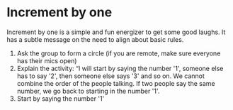 
# Increment by one

Increment by one is a simple and fun energizer to get some good laughs. It has a subtle message on the need to align about basic rules.

1. Ask the group to form a circle (if you are remote, make sure everyone has their mics open)
2. Explain the activity: “I will start by saying the number '1', someone else has to say '2', then someone else says '3' and so on. We cannot combine the order of the people talking. If two people say the same number, we go back to starting in the number '1'.
3. Start by saying the number '1'

